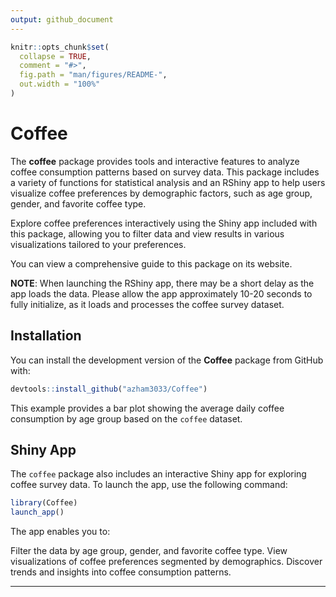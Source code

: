 ```yaml
---
output: github_document
---
```


<!-- README.md is generated from README.Rmd. Please edit that file -->

```r
knitr::opts_chunk$set(
  collapse = TRUE,
  comment = "#>",
  fig.path = "man/figures/README-",
  out.width = "100%"
)
```

# Coffee

The **coffee** package provides tools and interactive features to analyze coffee consumption patterns based on survey data. This package includes a variety of functions for statistical analysis and an RShiny app to help users visualize coffee preferences by demographic factors, such as age group, gender, and favorite coffee type.

Explore coffee preferences interactively using the Shiny app included with this package, allowing you to filter data and view results in various visualizations tailored to your preferences.

You can view a comprehensive guide to this package on its website.

**NOTE**: When launching the RShiny app, there may be a short delay as the app loads the data. Please allow the app approximately 10-20 seconds to fully initialize, as it loads and processes the coffee survey dataset.

## Installation

You can install the development version of the **Coffee** package from GitHub with:

```r
devtools::install_github("azham3033/Coffee")
```



This example provides a bar plot showing the average daily coffee consumption by age group based on the `coffee` dataset.

## Shiny App

The `coffee` package also includes an interactive Shiny app for exploring coffee survey data. To launch the app, use the following command:

```r
library(Coffee)
launch_app()
```

The app enables you to:

Filter the data by age group, gender, and favorite coffee type. View visualizations of coffee preferences segmented by demographics. Discover trends and insights into coffee consumption patterns.

------------------------------------------------------------------------

